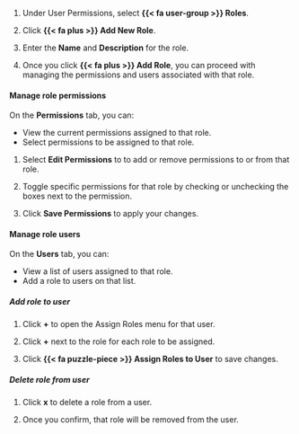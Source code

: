 1. Under User Permissions, select **{{< fa user-group >}} Roles**.

1. Click **{{< fa plus >}} Add New Role**. 

1. Enter the **Name** and **Description** for the role.

1. Once you click **{{< fa plus >}} Add Role**, you can proceed with managing the permissions and users associated with that role.

#### Manage role permissions

On the **Permissions** tab, you can: 

   - View the current permissions assigned to that role.
   - Select permissions to be assigned to that role.

1. Select **Edit Permissions** to to add or remove permissions to or from that role. 

1. Toggle specific permissions for that role by checking or unchecking the boxes next to the permission. 

1. Click **Save Permissions** to apply your changes. 

#### Manage role users

On the **Users** tab, you can: 

   - View a list of users assigned to that role.
   - Add a role to users on that list.

##### Add role to user

   1. Click **+** to open the Assign Roles menu for that user. 

   1. Click **+** next to the role for each role to be assigned.  

   1. Click **{{< fa puzzle-piece >}} Assign Roles to User** to save changes.

##### Delete role from user

1. Click **x** to delete a role from a user.

1. Once you confirm, that role will be removed from the user.